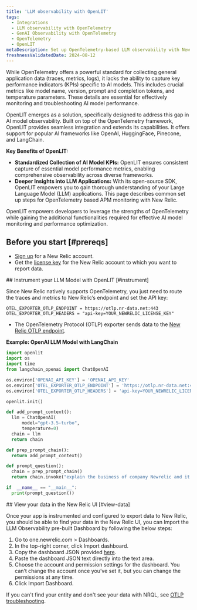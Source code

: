 ```yaml
---
title: 'LLM observability with OpenLIT'
tags:
  - Integrations
  - LLM observability with OpenTelemetry
  - GenAI Observability with OpenTelemetry
  - OpenTelemetry
  - OpenLIT
metaDescription: Set up OpenTelemetry-based LLM observability with New Relic and OpenLIT.
freshnessValidatedDate: 2024-08-12
---
```


While OpenTelemetry offers a powerful standard for collecting general application data (traces, metrics, logs), it lacks the ability to capture key performance indicators (KPIs) specific to AI models. This includes crucial metrics like model name, version, prompt and completion tokens, and temperature parameters. These details are essential for effectively monitoring and troubleshooting AI model performance.

OpenLIT emerges as a solution, specifically designed to address this gap in AI model observability. Built on top of the OpenTelemetry framework, OpenLIT provides seamless integration and extends its capabilities. It offers support for popular AI frameworks like OpenAI, HuggingFace, Pinecone, and LangChain.

<DNT>**Key Benefits of OpenLIT:**</DNT>
* <DNT>**Standardized Collection of AI Model KPIs:**</DNT> OpenLIT ensures consistent capture of essential model performance metrics, enabling comprehensive observability across diverse frameworks.
* <DNT>**Deeper Insights into LLM Applications:**</DNT> With its open-source SDK, OpenLIT empowers you to gain thorough understanding of your Large Language Model (LLM) applications.
This page describes common set up steps for OpenTelemetry based APM monitoring with New Relic.

OpenLIT empowers developers to leverage the strengths of OpenTelemetry while gaining the additional functionalities required for effective AI model monitoring and performance optimization.

## Before you start [#prereqs]

* [Sign up](https://newrelic.com/signup) for a New Relic account.
* Get the [license key](https://one.newrelic.com/launcher/api-keys-ui.launcher) for the New Relic account to which you want to report data.

<Steps>
  <Step>
## Instrument your LLM Model with OpenLIT [#instrument]

Since New Relic natively supports OpenTelemetry, you just need to route the traces and metrics to New Relic’s endpoint and set the API key:

```env
OTEL_EXPORTER_OTLP_ENDPOINT = https://otlp.nr-data.net:443
OTEL_EXPORTER_OTLP_HEADERS = "api-key=YOUR_NEWRELIC_LICENSE_KEY"
```

* The OpenTelemetry Protocol (OTLP) exporter sends data to the [New Relic OTLP endpoint](/docs/opentelemetry/best-practices/opentelemetry-otlp).

<DNT>**Example: OpenAI LLM Model with LangChain**</DNT>
  ```python
  import openlit
  import os
  import time
  from langchain_openai import ChatOpenAI

  os.environ['OPENAI_API_KEY'] = 'OPENAI_API_KEY'
  os.environ['OTEL_EXPORTER_OTLP_ENDPOINT'] = 'https://otlp.nr-data.net:443'
  os.environ['OTEL_EXPORTER_OTLP_HEADERS'] = 'api-key=YOUR_NEWRELIC_LICENSE_KEY'

  openlit.init()

  def add_prompt_context():
    llm = ChatOpenAI(
        model="gpt-3.5-turbo",
        temperature=0)
    chain = llm
    return chain

  def prep_prompt_chain():
    return add_prompt_context()

  def prompt_question():
    chain = prep_prompt_chain()
    return chain.invoke("explain the business of company Newrelic and it's advantages in a max of 50 words")

  if  __name__ == "__main__":
    print(prompt_question())
  ```
  </Step>

  <Step>
## View your data in the New Relic UI [#view-data]

Once your app is instrumented and configured to export data to New Relic, you should be able to find your data in the New Relic UI, you can Import the LLM Observability pre-built Dashboard by following the below steps:

1. Go to one.newrelic.com > Dashboards.
2. In the top-right corner, click Import dashboard.
3. Copy the dashboard JSON provided [here](https://docs.openlit.io/latest/connections/new-relic#dashboard).
4. Paste the dashboard JSON text directly into the text area.
5. Choose the account and permission settings for the dashboard. You can’t change the account once you’ve set it, but you can change the permissions at any time.
6. Click Import Dashboard.

If you can't find your entity and don't see your data with NRQL, see [OTLP troubleshooting](/docs/opentelemetry/best-practices/opentelemetry-otlp-troubleshooting).
<InstallFeedback />
  </Step>
</Steps>
